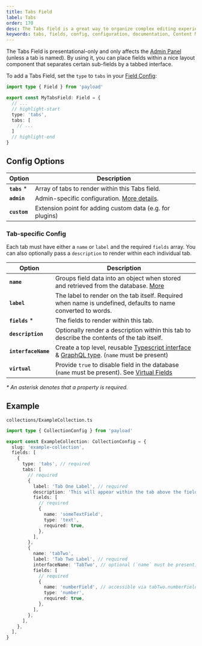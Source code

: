 ```yaml
---
title: Tabs Field
label: Tabs
order: 170
desc: The Tabs field is a great way to organize complex editing experiences into specific tab-based areas.
keywords: tabs, fields, config, configuration, documentation, Content Management System, cms, headless, javascript, node, react, nextjs
---
```


The Tabs Field is presentational-only and only affects the [Admin Panel](../admin/overview) (unless a tab is named). By using it, you can place fields within a nice layout component that separates certain sub-fields by a tabbed interface.

<LightDarkImage
  srcLight="https://payloadcms.com/images/docs/fields/tabs.png"
  srcDark="https://payloadcms.com/images/docs/fields/tabs-dark.png"
  alt="Shows a tabs field used to separate Hero and Page layout in the Payload Admin Panel"
  caption="Tabs field type used to separate Hero fields from Page Layout"
/>

To add a Tabs Field, set the `type` to `tabs` in your [Field Config](./overview):

```ts
import type { Field } from 'payload'

export const MyTabsField: Field = {
  // ...
  // highlight-start
  type: 'tabs',
  tabs: [
    // ...
  ]
  // highlight-end
}
```

## Config Options

| Option        | Description                                                                                                              |
| ------------- | ------------------------------------------------------------------------------------------------------------------------ |
| **`tabs`** * | Array of tabs to render within this Tabs field.                                                                          |
| **`admin`**   | Admin-specific configuration. [More details](./overview#admin-options). |
| **`custom`**  | Extension point for adding custom data (e.g. for plugins)                                                                |

### Tab-specific Config

Each tab must have either a `name` or `label` and the required `fields` array. You can also optionally pass a `description` to render within each individual tab.

| Option              | Description                                                                                                                                                                                                  |
| ------------------- | ------------------------------------------------------------------------------------------------------------------------------------------------------------------------------------------------------------ |
| **`name`**          | Groups field data into an object when stored and retrieved from the database. [More](/docs/fields/overview#field-names)                                                                                      |
| **`label`**         | The label to render on the tab itself. Required when name is undefined, defaults to name converted to words.                                                                                                 |
| **`fields`** *     | The fields to render within this tab.                                                                                                                                                                        |
| **`description`**   | Optionally render a description within this tab to describe the contents of the tab itself.                                                                                                                  |
| **`interfaceName`** | Create a top level, reusable [Typescript interface](/docs/typescript/generating-types#custom-field-interfaces) & [GraphQL type](/docs/graphql/graphql-schema#custom-field-schemas). (`name` must be present) |
| **`virtual`**       | Provide `true` to disable field in the database (`name` must be present). See [Virtual Fields](https://payloadcms.com/blog/learn-how-virtual-fields-can-help-solve-common-cms-challenges)                    |

_* An asterisk denotes that a property is required._

## Example

`collections/ExampleCollection.ts`

```ts
import type { CollectionConfig } from 'payload'

export const ExampleCollection: CollectionConfig = {
  slug: 'example-collection',
  fields: [
    {
      type: 'tabs', // required
      tabs: [
        // required
        {
          label: 'Tab One Label', // required
          description: 'This will appear within the tab above the fields.',
          fields: [
            // required
            {
              name: 'someTextField',
              type: 'text',
              required: true,
            },
          ],
        },
        {
          name: 'tabTwo',
          label: 'Tab Two Label', // required
          interfaceName: 'TabTwo', // optional (`name` must be present)
          fields: [
            // required
            {
              name: 'numberField', // accessible via tabTwo.numberField
              type: 'number',
              required: true,
            },
          ],
        },
      ],
    },
  ],
}
```
